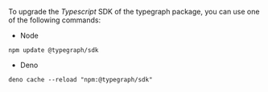 
To upgrade the _Typescript_ SDK of the typegraph package, you can use one of the following commands:

- Node
```shell
npm update @typegraph/sdk
```
- Deno
```shell
deno cache --reload "npm:@typegraph/sdk"
```
